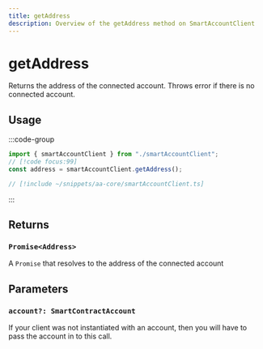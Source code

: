```yaml
---
title: getAddress
description: Overview of the getAddress method on SmartAccountClient
---
```


# getAddress

Returns the address of the connected account. Throws error if there is no connected account.

## Usage

:::code-group

```ts [example.ts]
import { smartAccountClient } from "./smartAccountClient";
// [!code focus:99]
const address = smartAccountClient.getAddress();
```

```ts [smartAccountClient.ts]
// [!include ~/snippets/aa-core/smartAccountClient.ts]
```

:::

## Returns

### `Promise<Address>`

A `Promise` that resolves to the address of the connected account

## Parameters

### `account?: SmartContractAccount`

If your client was not instantiated with an account, then you will have to pass the account in to this call.
